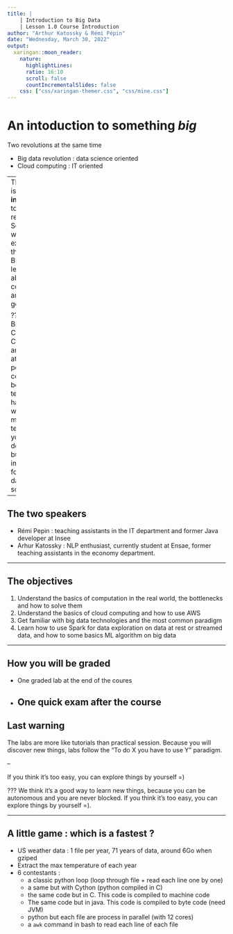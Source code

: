 ```yaml
---
title: | 
    | Introduction to Big Data
    | Lesson 1.0 Course Introduction
author: "Arthur Katossky & Rémi Pépin"
date: "Wednesday, March 30, 2022"
output: 
  xaringan::moon_reader:
    nature:
      highlightLines: 
      ratio: 16:10
      scroll: false
      countIncrementalSlides: false
    css: ["css/xaringan-themer.css", "css/mine.css"]
---
```


# An intoduction to something _big_ 

Two revolutions at the same time

- Big data revolution : data science oriented 
- Cloud computing : IT oriented


--
This course is a __introduction__ to this two revolutions. So you won't be experts
on those fields. But you will learn a lot about computers and IT in general

???
Because Big Data and Cloud Computing are related at some point, this course can
be technically hard. You will use multiples technologies you still don't know, but
they are important for a real data scientist

---

## The two speakers

- Rémi Pepin :  teaching assistants in the IT department and former Java developer at Insee
- Arhur Katossky : NLP enthusiast, currently student at Ensae, former  teaching assistants in the economy department.

---

## The objectives

1. Understand the basics of computation in the real world, the bottlenecks and how to solve them
2. Understand the basics of cloud computing and how to use AWS
3. Get familiar with big data technologies and the most common paradigm
4. Learn how to use Spark for data exploration on data at rest or streamed data, and how to some basics ML algorithm on big data

---

## How you will be graded

- One graded lab at the end of the coures
- One quick exam after the course
---

## Last warning

The labs are more like tutorials than practical session. Because you will discover
new things, labs follow the "To do X you have to use Y" paradigm.

--

If you think it's too easy, you can explore things by yourself =)

???
We think it's a good way to learn new things, because you can be autonomous and you are never blocked. If you think
it's too easy, you can explore things by yourself =). 

--- 

## A little game : which is a fastest ? 

- US weather data : 1 file per year, 71 years of data, around 6Go when gziped
- Extract the max temperature of each year
- 6 contestants :
  - a classic python loop (loop through file + read each line one by one)
  - a same but with Cython (python compiled in C)
  - the same code but in C. This code is compiled to machine code
  - The same code but in java. This code is compiled to byte code (need JVM)
  - python but each file are process in parallel (with 12 cores)
  - a `awk` command in bash to read each line of each file 



